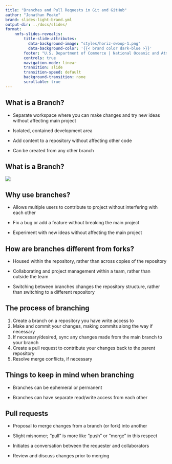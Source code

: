 ```yaml
---
title: "Branches and Pull Requests in Git and GitHub"
author: "Jonathan Peake"
brand: slides-light-brand.yml
output-dir: ../docs/slides/
format: 
    nmfs-slides-revealjs: 
        title-slide-attributes:
          data-background-image: "styles/horiz-swoop-1.png"
          data-background-color: '{{< brand color dark-blue >}}'
        footer: "U.S. Department of Commerce | National Oceanic and Atmospheric Administration | National Marine Fisheries Service"
        controls: true
        navigation-mode: linear
        transition: slide
        transition-speed: default
        background-transition: none
        scrollable: true
---
```


## What is a Branch? {auto-animate="true"}

-   Separate workspace where you can make changes and try new ideas without affecting main project

-   Isolated, contained development area

-   Add content to a repository without affecting other code

-   Can be created from any other branch

## What is a Branch? {auto-animate="true"}

![](images/paste-78.png)

## Why use branches?

-   Allows multiple users to contribute to project without interfering with each other

-   Fix a bug or add a feature without breaking the main project

-   Experiment with new ideas without affecting the main project

## How are branches different from forks?

-   Housed within the repository, rather than across copies of the repository

-   Collaborating and project management within a team, rather than outside the team

-   Switching between branches changes the repository structure, rather than switching to a different repository

## The process of branching {auto-animate="true"}

::: incremental
1.  Create a branch on a repository you have write access to
2.  Make and commit your changes, making commits along the way if necessary
3.  If necessary/desired, sync any changes made from the main branch to your branch
4.  Create a pull request to contribute your changes back to the parent repository
5.  Resolve merge conflicts, if necessary
:::

## Things to keep in mind when branching

-   Branches can be ephemeral or permanent

-   Branches can have separate read/write access from each other

## Pull requests

-   Proposal to merge changes from a branch (or fork) into another

-   Slight misnomer; "pull" is more like "push" or "merge" in this respect

-   Initiates a conversation between the requester and collaborators

-   Review and discuss changes prior to merging